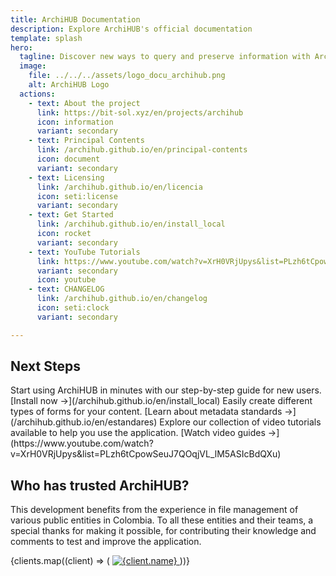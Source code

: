 ```yaml
---
title: ArchiHUB Documentation
description: Explore ArchiHUB's official documentation
template: splash
hero:
  tagline: Discover new ways to query and preserve information with ArchiHUB. Explore the project and learn how to start building lasting and accessible digital archives.
  image:
    file: ../../../assets/logo_docu_archihub.png
    alt: ArchiHUB Logo
  actions:
    - text: About the project
      link: https://bit-sol.xyz/en/projects/archihub
      icon: information
      variant: secondary
    - text: Principal Contents
      link: /archihub.github.io/en/principal-contents
      icon: document
      variant: secondary
    - text: Licensing
      link: /archihub.github.io/en/licencia
      icon: seti:license
      variant: secondary
    - text: Get Started
      link: /archihub.github.io/en/install_local
      icon: rocket
      variant: secondary
    - text: YouTube Tutorials
      link: https://www.youtube.com/watch?v=XrH0VRjUpys&list=PLzh6tCpowSeuJ7QOqjVL_lM5ASIcBdQXu
      variant: secondary
      icon: youtube
    - text: CHANGELOG
      link: /archihub.github.io/en/changelog
      icon: seti:clock
      variant: secondary

---
```



## Next Steps
<CardGrid stagger>
  <Card title="Quick Start Guide" icon="rocket">
    Start using ArchiHUB in minutes with our step-by-step guide for new users. [Install now →](/archihub.github.io/en/install_local)
  </Card>
  <Card title="Metadata Standards" icon="star">
    Easily create different types of forms for your content. [Learn about metadata standards →](/archihub.github.io/en/estandares)
  </Card>
  <Card title="Video Guides" icon="youtube">
    Explore our collection of video tutorials available to help you use the application. [Watch video guides →](https://www.youtube.com/watch?v=XrH0VRjUpys&list=PLzh6tCpowSeuJ7QOqjVL_lM5ASIcBdQXu)
  </Card>
</CardGrid>

## Who has trusted ArchiHUB?

This development benefits from the experience in file management of various public entities in Colombia. To all these entities and their teams, a special thanks for making it possible, for contributing their knowledge and comments to test and improve the application.

<section className="clients">
  {clients.map((client) => (
    <a key={client.name} href={client.link} target="_blank" rel="noopener noreferrer" className="client">
      <img src={client.logo} alt={client.name} />
    </a>
  ))}
</section>
